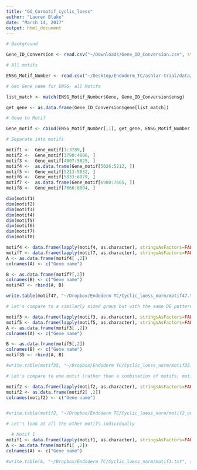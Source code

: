 ```yaml
---
title: "GO_Cormotif_cyclic_loess"
author: "Lauren Blake"
date: "March 14, 2017"
output: html_document
---
```


```r
# Background

Gene_ID_Conversion <- read.csv("~/Downloads/Gene_ID_Conversion.csv", stringsAsFactors = FALSE)

# All motifs

ENSG_Motif_Number <- read.csv("~/Desktop/Endoderm_TC/ashlar-trial/data/ENSG_Motif_Number_TMM_cyclic_loess.csv", stringsAsFactors = FALSE)

# Get Gene name for ENSG- all Motifs 

list_match <- match(ENSG_Motif_Number$Gene, Gene_ID_Conversion$ensg)

get_gene <- as.data.frame(Gene_ID_Conversion$gene[list_match])

# Gene to Motif

Gene_motif <- cbind(ENSG_Motif_Number[,1], get_gene, ENSG_Motif_Number[,2])

# Separate into motifs

motif1 <-  Gene_motif[1:3789,] 
motif2 <-  Gene_motif[3790:4806, ] 
motif3 <-  Gene_motif[4807:5025, ] 
motif4 <-  as.data.frame(Gene_motif[5026:5212, ]) 
motif5 <-  Gene_motif[5213:5832, ]
motif6 <-  Gene_motif[5833:6979, ] 
motif7 <-  as.data.frame(Gene_motif[6980:7665, ])
motif8 <-  Gene_motif[7666:8004, ] 

dim(motif1)
dim(motif2)
dim(motif3)
dim(motif4)
dim(motif5)
dim(motif6)
dim(motif7)
dim(motif8)

motif4 <- data.frame(lapply(motif4, as.character), stringsAsFactors=FALSE)
motif7 <- data.frame(lapply(motif7, as.character), stringsAsFactors=FALSE)
A <- as.data.frame(motif4[ ,2])
colnames(A) <- c("Gene name")

B <- as.data.frame(motif7[,2])
colnames(B) <- c("Gene name")
motif47 <- rbind(A, B)

write.table(motif47, "~/Dropbox/Endoderm TC/Cyclic_loess_norm/motif47.txt", sep="\t",  quote = F, col.names = F, row.names = F)

# Let's compare to a similarly sized group but with the same DE pattern across species (motifs 3 + 5, 839 genes compared to 873 genes in motifs 4+7)

motif3 <- data.frame(lapply(motif3, as.character), stringsAsFactors=FALSE)
motif5 <- data.frame(lapply(motif5, as.character), stringsAsFactors=FALSE)
A <- as.data.frame(motif3[ ,2])
colnames(A) <- c("Gene name")

B <- as.data.frame(motif5[,2])
colnames(B) <- c("Gene name")
motif35 <- rbind(A, B)

#write.table(motif35, "~/Dropbox/Endoderm TC/Cyclic_loess_norm/motif35.txt", sep="\t",  quote = F, col.names = F, row.names = F)

# Let's compare to one motif (rather than a combination of motifs; motif 2, 1017)

motif2 <- data.frame(lapply(motif2, as.character), stringsAsFactors=FALSE)
motif2 <- as.data.frame(motif2[ ,2])
colnames(motif2) <- c("Gene name")


#write.table(motif2, "~/Dropbox/Endoderm TC/Cyclic_loess_norm/motif2_only.txt", sep="\t",  quote = F, col.names = F, row.names = F)

# Let's look at all the other motifs individually

  # Motif 1
motif1 <- data.frame(lapply(motif1, as.character), stringsAsFactors=FALSE)
A <- as.data.frame(motif1[ ,2])
colnames(A) <- c("Gene name")

#write.table(A, "~/Dropbox/Endoderm TC/Cyclic_loess_norm/motif1.txt", sep="\t",  quote = F, col.names = F, row.names = F)

```




